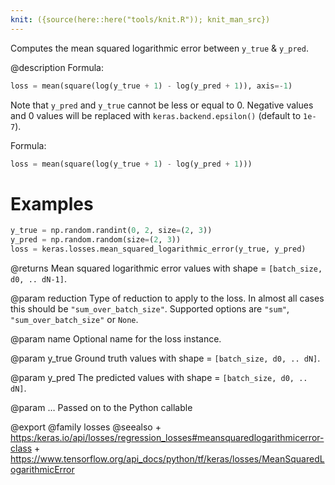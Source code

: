 ```yaml
---
knit: ({source(here::here("tools/knit.R")); knit_man_src})
---
```

Computes the mean squared logarithmic error between `y_true` & `y_pred`.

@description
Formula:

```python
loss = mean(square(log(y_true + 1) - log(y_pred + 1)), axis=-1)
```

Note that `y_pred` and `y_true` cannot be less or equal to 0. Negative
values and 0 values will be replaced with `keras.backend.epsilon()`
(default to `1e-7`).

Formula:

```python
loss = mean(square(log(y_true + 1) - log(y_pred + 1)))
```

# Examples
```python
y_true = np.random.randint(0, 2, size=(2, 3))
y_pred = np.random.random(size=(2, 3))
loss = keras.losses.mean_squared_logarithmic_error(y_true, y_pred)
```

@returns
Mean squared logarithmic error values with shape = `[batch_size, d0, ..
dN-1]`.

@param reduction
Type of reduction to apply to the loss. In almost all cases
this should be `"sum_over_batch_size"`.
Supported options are `"sum"`, `"sum_over_batch_size"` or `None`.

@param name
Optional name for the loss instance.

@param y_true
Ground truth values with shape = `[batch_size, d0, .. dN]`.

@param y_pred
The predicted values with shape = `[batch_size, d0, .. dN]`.

@param ...
Passed on to the Python callable

@export
@family losses
@seealso
+ <https:/keras.io/api/losses/regression_losses#meansquaredlogarithmicerror-class>
+ <https://www.tensorflow.org/api_docs/python/tf/keras/losses/MeanSquaredLogarithmicError>
